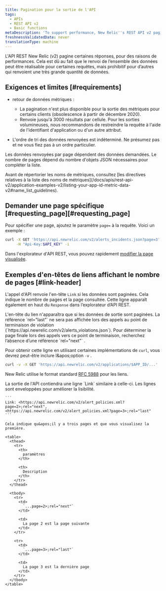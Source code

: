 ```yaml
---
title: Pagination pour la sortie de l'API
tags:
  - APIs
  - REST API v2
  - Basic functions
metaDescription: 'To support performance, New Relic''s REST API v2 paginates responses using the standard format for links from RFC 5988.'
freshnessValidatedDate: never
translationType: machine
---
```


L&apos;API REST New Relic (v2) pagine certaines réponses, pour des raisons de performances. Cela est dû au fait que le renvoi de l’ensemble des données peut être réalisable pour certaines requêtes, mais prohibitif pour d’autres qui renvoient une très grande quantité de données.

## Exigences et limites [#requirements]

* retour de données métriques :

  * La pagination n&apos;est plus disponible pour la sortie des métriques pour certains clients (obsolescence à partir de décembre 2020).
  * Renvoie jusqu&apos;à 3000 résultats par cellule. Pour les sorties volumineuses, nous recommandons de restreindre la requête à l&apos;aide de l&apos;identifiant d&apos;application ou d&apos;un autre attribut.

* L&apos;ordre de tri des données renvoyées est indéterminé. Ne présumez pas et ne vous fiez pas à un ordre particulier.

Les données renvoyées par page dépendent des données demandées. Le nombre de pages dépend du nombre d&apos;objets JSON nécessaires pour compléter la liste.

<Callout variant="important">
  Avant de répertorier les noms de métriques, consultez [les directives relatives à la liste des noms de métriques](/docs/apis/rest-api-v2/application-examples-v2/listing-your-app-id-metric-data-v2#name_list_guidelines).
</Callout>

## Demander une page spécifique [#requesting\_page][#requesting_page]

Pour spécifier une page, ajoutez le paramètre `page=` à la requête. Voici un exemple :

```sh
curl -X GET 'https://api.newrelic.com/v2/alerts_incidents.json?page=3' \
     -H "Api-Key:$API_KEY" -i
```

Dans l&apos;explorateur d&apos;API REST, vous pouvez rapidement [modifier la page visualisée](/docs/apm/apis/api-explorer-v2/parts-api-explorer#data_page).

## Exemples d&apos;en-têtes de liens affichant le nombre de pages [#link-header]

L&apos;appel d&apos;API renvoie l&apos;en-tête `Link` si les données sont paginées. Cela indique le nombre de pages et la page consultée. Cette ligne apparaît également en haut du `Response` dans l’explorateur d’API REST.

<Callout variant="important">
  L&apos;en-tête du lien n&apos;apparaîtra que si les données de sortie sont paginées.
</Callout>

<Callout variant="tip">
  La référence `rel="last"` ne sera pas affichée lors des appels au point de terminaison de violation (`https://api.newrelic.com/v2/alerts_violations.json`). Pour déterminer la page finale lors des appels vers ce point de terminaison, recherchez l’absence d’une référence `rel="next"` .
</Callout>

Pour obtenir cette ligne en utilisant certaines implémentations de `curl`, vous devrez peut-être inclure l&amp;apos;option `-v` .

```sh
curl -v -X GET 'https://api.newrelic.com/v2/applications/$APP_ID/...'
```

New Relic utilise le format standard [RFC 5988](http://www.rfc-editor.org/rfc/rfc5988.txt) pour les liens.

<CollapserGroup>
  <Collapser id="3-pages" title="Exemple : Renvoyer 3 pages">
    La sortie de l&apos;API contiendra une ligne `Link` similaire à celle-ci. Les lignes sont enveloppées pour améliorer la lisibilité.

    ```
    Link: <https://api.newrelic.com/v2/alert_policies.xml?page=2>;rel="next", 
    <https://api.newrelic.com/v2/alert_policies.xml?page=3>;rel="last"
    ```

    Cela indique qu&apos;il y a trois pages et que vous visualisez la première.

    <table>
      <thead>
        <tr>
          <th>
            paramètres
          </th>

          <th>
            Description
          </th>
        </tr>
      </thead>

      <tbody>
        <tr>
          <td>
            `...page=2>;rel="next"`
          </td>

          <td>
            La page 2 est la page suivante
          </td>
        </tr>

        <tr>
          <td>
            `...page=3>;rel="last"`
          </td>

          <td>
            La page 3 est la dernière page
          </td>
        </tr>
      </tbody>
    </table>
  </Collapser>
</CollapserGroup>